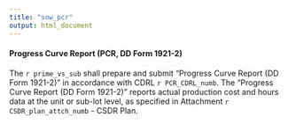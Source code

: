 ```yaml
---
title: "sow_pcr"
output: html_document
---
```

#### Progress Curve Report (PCR, DD Form 1921-2)
The `r prime_vs_sub` shall prepare and submit "Progress Curve Report (DD Form 1921-2)" in accordance with CDRL `r PCR_CDRL_numb`. The "Progress Curve Report (DD Form 1921-2)" reports actual production cost and hours data at the unit or sub-lot level, as specified in Attachment `r CSDR_plan_attch_numb` - CSDR Plan.  
